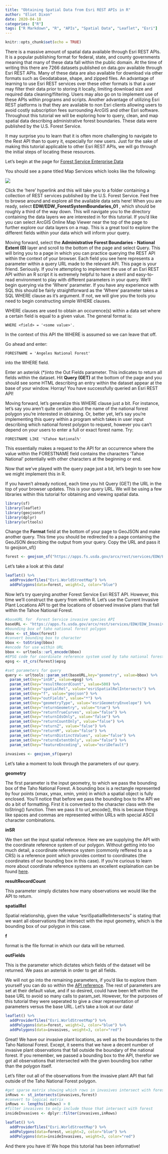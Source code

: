 ```yaml
---
title: "Obtaining Spatial Data from Esri REST APIs in R"
author: "Eliot Dixon"
date: 2020-04-18
categories: ["R"]
tags: ["R Markdown", "R", "APIs", "Spatial Data", "Leaflet", "Esri"]
---
```


```r
knitr::opts_chunk$set(echo = TRUE)
```
There is a massive amount of spatial data available through Esri REST APIs.  It is a popular publishing format for federal, state, and county governments meaning that many of these data fall within the public domain.  At the time of writing this there are 7266 datasets published on data.gov available through Esri REST APIs.  Many of these data are also available for download via other formats such as Geodatabase, shape, and zipped files.  An advantage of learning to use Esri REST services over these other formats is that a user may filter their data prior to storing it locally, limiting download size and required data cleaning/filtering.  Users may also go on to implement use of these APIs within programs and scripts.  Another advantage of utilizing Esri REST platforms is that they are available to non Esri clients allowing users to avoid costly subscription fees surrounding ArcGIS and other Esri software.  Throughout this tutorial we will be exploring how to query, clean, and map spatial data describing administrative forest boundaries. These data were published by the U.S. Forest Service.

It may surprise you to learn that it is often more challenging to navigate to the Rest API than to query it, especially for new users.  Just for the sake of making this tutorial applicable to other Esri REST APIs, we will go through the initial steps of locating these resources.

Let's begin at the page for [Forest Service Enterprise Data](https://data.fs.usda.gov/geodata/edw/index.php)

You should see a pane titled Map Services which looks like the following:


![](/post/esri_rest_files/map-services.png)

Click the 'here' hyperlink and this will take you to a folder containing a collection of REST services published by the U.S. Forest Service.  Feel free to browse around and explore all the available data sets here!  When you are ready, select **EDW/EDW_ForestSystemBoundaries_01**
, which should be roughly a third of the way down.  This will navigate you to the directory containing the data layers we are interested in for this tutorial.  If you'd like you can select ArcGIS Online Map Viewer near the top of the page to further explore our data layers on a map.  This is a great tool to explore the different fields within your data which will inform your query.

Moving forward, select the **Administrative Forest Boundaries - National Extent (0)** layer and scroll to the bottom of the page and select Query.  This will bring you to a page in which you can practice querying the REST API within the context of your browser.  Each field you see here represents a parameter within a query URL made to the relevant API.  This page is your friend.  Seriously.  If you're attempting to implement the use of an Esri REST API within an R script it is extremely helpful to have a steril and easy-to-read environment to play with different parameters in your query.
We'll begin querying via the 'Where' parameter.  If you have any experience with SQL this should be fairly straightforward as the 'Where' parameter takes a SQL WHERE clause as it's argument.  If not, we will give you the tools you need to begin constructing simple WHERE clauses.

WHERE clauses are used to obtain an occurence(s) within a data set where a certain field is equal to a given value.  The general format is:
```
WHERE <field> = '<some value>'.  
```
In the context of this API the WHERE is assumed so we can leave that off.

Go ahead and enter:


```
FORESTNAME = 'Angeles National Forest'
```

into the WHERE field.  

Enter an asterisk (\*)into the Out Fields parameter.  This indicates to return all fields within the dataset.  Hit **Query (GET)** at the bottom of the page and you should see some HTML describing an entry within the dataset appear at the base of your window.  Horray!  You have successfully queried an Esri REST API!

Moving forward, let's generalize this WHERE clause just a bit.  For instance, let's say you aren't quite certain about the name of the national forest polygon you're interested in obtaining.  Or, better yet, let's say you're implementing this query within a program which takes in user input describing which national forest polygon to request, however you can't depend on your users to enter a full or exact forest name.  Try:

```
FORESTNAME LIKE '%Tahoe National%'
```

This essentially makes a request to the API for an occurrence where the value within the FORESTNAME field contains the characters 'Tahoe National' potentially with other characters at the beginning or end.

Now that we've played with the query page just a bit, let's begin to see how we might implement this in R.  

If you haven't already noticed, each time you hit Query (GET) the URL in the top of your browser updates.  This is your query URL.  We will be using a few libraries within this tutorial for obtaining and viewing spatial data.

```r
library(sf)
library(leaflet)
library(geojsonsf)
library(dplyr)
library(urltools)
```

Change the **Format** field at the bottom of your page to GeoJSON and make another query.  This time you should be redirected to a page containing the GeoJSON describing the output from your query.  Copy the URL and pass it to geojson_sf()

```r
forest <- geojson_sf("https://apps.fs.usda.gov/arcx/rest/services/EDW/EDW_ForestSystemBoundaries_01/MapServer/0/query?where=FORESTNAME+LIKE+%27%25Tahoe+National%25%27&text=&objectIds=&time=&geometry=&geometryType=esriGeometryEnvelope&inSR=&spatialRel=esriSpatialRelIntersects&relationParam=&outFields=*&returnGeometry=true&returnTrueCurves=false&maxAllowableOffset=&geometryPrecision=&outSR=&having=&returnIdsOnly=false&returnCountOnly=false&orderByFields=&groupByFieldsForStatistics=&outStatistics=&returnZ=false&returnM=false&gdbVersion=&historicMoment=&returnDistinctValues=false&resultOffset=&resultRecordCount=&queryByDistance=&returnExtentOnly=false&datumTransformation=&parameterValues=&rangeValues=&quantizationParameters=&featureEncoding=esriDefault&f=geojson")

```

Let's take a look at this data!

```r
leaflet() %>%
  addProviderTiles("Esri.WorldStreetMap") %>%
  addPolygons(data=forest, weight=2, color="blue")
```
Now let's try querying another Forest Service Esri REST API.  However, this time we'll construct the query from within R.  Let's use the Current Invasive Plant Locations API to get the locations of observed invasive plans that fall within the Tahoe National Forest.
```r
#baseURL for  Forest Service invasive species API
baseURL <- "https://apps.fs.usda.gov/arcx/rest/services/EDW/EDW_InvasiveSpecies_01/MapServer/0/query?"
#bounding box of taho national forest polygon
bbox <- st_bbox(forest)
#convert bounding box to character
bbox <- toString(bbox)
#encode for use within URL
bbox <- urltools::url_encode(bbox)
#EPSG code for coordinate reference system used by taho national forest polygon sf object
epsg <- st_crs(forest)$epsg

#set parameters for query
query <- urltools::param_set(baseURL,key="geometry", value=bbox) %>%
  param_set(key="inSR", value=epsg) %>%
  param_set(key="resultRecordCount", value=500) %>%
  param_set(key="spatialRel", value="esriSpatialRelIntersects") %>%
  param_set(key="f", value="geojson") %>%
  param_set(key="outFields", value="*") %>%
  param_set(key="geometryType", value="esriGeometryEnvelope") %>%
  param_set(key="returnGeometry", value="true") %>%
  param_set(key="returnTrueCurves", value="false") %>%
  param_set(key="returnIdsOnly", value="false") %>%
  param_set(key="returnCountOnly", value="false") %>%
  param_set(key="returnZ", value="false") %>%
  param_set(key="returnM", value="false") %>%
  param_set(key="returnDistinctValues", value="false") %>%
  param_set(key="returnExtentOnly", value="false") %>%
  param_set(key="featureEncoding", value="esriDefault")
  
invasives <- geojson_sf(query)
```
Let's take a moment to look through the parameters of our query.  

**geometry**

The first parameter is the input geometry, to which we pass the bounding box of the Taho National Forest.  A bounding box is a rectangle represented by four points (xmax, ymax, xmin, ymin) in which a spatial object is fully enclosed.  You'll notice that before we pass the bounding box to the API we do a bit of formatting.  First it is converted to the character class with the toString() function.  Then we pass it to url_encode(), this is because things like spaces and commas are represented within URLs with special ASCII character combinations.

**inSR**

We then set the input spatial reference.  Here we are supplying the API with the coordinate reference system of our polygon.  Without getting into too much detail, a coordinate reference system (commonly reffered to as a CRS) is a reference point which provides context to coordinates (the coordinates of our bounding box in this case).  If you're curious to learn more about coordinate reference systems an excellent explaination can be found [here](https://www.earthdatascience.org/courses/earth-analytics/spatial-data-r/intro-to-coordinate-reference-systems/).  

**resultRecordCount**

This parameter simply dictates how many observations we would like the API to return.  

**spatialRel**

Spatial relationship, given the value "esriSpatialRelIntersects" is stating that we want all observations that intersect with the input geometry, which is the bounding box of our polygon in this case.  

**f**

format is the file format in which our data will be returned.  

**outFields**

This is the parameter which dictates which fields of the dataset will be returned.  We pass an asterisk in order to get all fields.

We will not go into the remaining parameters, if you'd like to explore them yourself you can do so within the [API reference](https://gis.fws.gov/arcgis/sdk/rest/index.html#//02ss0000006v000000).  The rest of parameters are set at their default value, and if so desired, could have been left within the base URL to avoid so many calls to param_set.  However, for the purposes of this tutorial they were seperated to give a clear representation of parameters versus the base URL.  Let's take a look at our data!


```r
leaflet() %>%
  addProviderTiles("Esri.WorldStreetMap") %>%
  addPolygons(data=forest, weight=2, color="blue") %>%
  addPolygons(data=invasives, weight=3, color="red")
```

Great!  We have our invasive plant locations, as well as the boundaries to the Taho National Forest.  Except, it seems that we have a decent number of invasive plant observations that fall outside the boundary of the national forest.  If you remember, we passed a bounding box to the API, therefor we got all observations that intersected with the given bounding box rather than the polygon itself.

Let's filter out all of the observations from the invasive plant API that fall outside of the Taho National Forest polygon.
```r
#get sparse matrix showing which rows in invasives intersect with forest
inRows <- st_intersects(invasives,forest)
#convert to logical matrix
inRows <- lengths(inRows) > 0
#filter invasives to only include those that intersect with forest
insideInvasives <- dplyr::filter(invasives,inRows)

leaflet() %>%
  addProviderTiles("Esri.WorldStreetMap") %>%
  addPolygons(data=forest, weight=2, color="blue") %>%
  addPolygons(data=insideInvasives, weight=3, color="red")
```

And there you have it!  We hope this tutorial has been informative!

